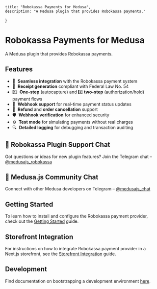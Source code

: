 	title: "Robokassa Payments for Medusa",
	description: "A Medusa plugin that provides Robokassa payments."
}

# Robokassa Payments for Medusa

A Medusa plugin that provides Robokassa payments.

## Features

- 🔗  **Seamless integration** with the Robokassa payment system
- 🧾  **Receipt generation** compliant with Federal Law No. 54
- 1️⃣  **One-step** (autocapture) and 2️⃣ **two-step** (authorization/hold) payment flows
- 🔔  **Webhook support** for real-time payment status updates
- 🔄  **Refund** and **order cancellation** support
- 🛡  **Webhook verification** for enhanced security
- ⚙️  **Test mode** for simulating payments without real charges
- 🔍  **Detailed logging** for debugging and transaction auditing

## 💬 Robokassa Plugin Support Chat

Got questions or ideas for new plugin features?
Join the Telegram chat – [@medusajs_robokassa](https://t.me/medusajs_robokassa)

## 👥 Medusa.js Community Chat

Connect with other Medusa developers on Telegram – [@medusajs_chat](https://t.me/medusajs_chat)

## Getting Started

To learn how to install and configure the Robokassa payment provider, check out the [Getting Started](robokassa/getting-started) guide.

## Storefront Integration

For instructions on how to integrate Robokassa payment provider in a Next.js storefront, see the [Storefront Integration](robokassa/storefront-integration) guide.

## Development

Find documentation on bootstrapping a development environment [here](https://github.com/gorgojs/medusa-plugins/tree/main/examples/payment-robokassa).
